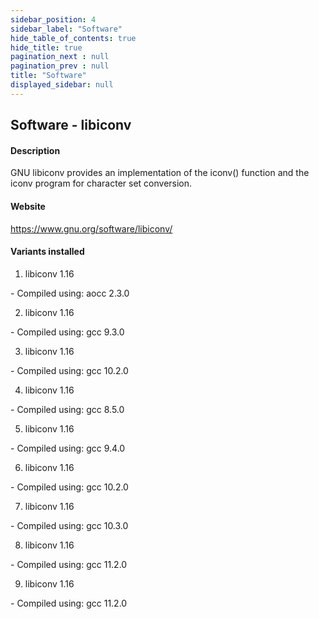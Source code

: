 ```yaml
---
sidebar_position: 4
sidebar_label: "Software"
hide_table_of_contents: true
hide_title: true
pagination_next : null
pagination_prev : null
title: "Software"
displayed_sidebar: null
---
```


## Software - libiconv


#### Description
GNU libiconv provides an implementation of the iconv() function and the iconv program for character set conversion.

#### Website
https://www.gnu.org/software/libiconv/

#### Variants installed
1. libiconv 1.16
<div class="ul-circle">
    - Compiled using: aocc 2.3.0
</div>

2. libiconv 1.16
<div class="ul-circle">
    - Compiled using: gcc 9.3.0
</div>

3. libiconv 1.16
<div class="ul-circle">
    - Compiled using: gcc 10.2.0
</div>

4. libiconv 1.16
<div class="ul-circle">
    - Compiled using: gcc 8.5.0
</div>

5. libiconv 1.16
<div class="ul-circle">
    - Compiled using: gcc 9.4.0
</div>

6. libiconv 1.16
<div class="ul-circle">
    - Compiled using: gcc 10.2.0
</div>

7. libiconv 1.16
<div class="ul-circle">
    - Compiled using: gcc 10.3.0
</div>

8. libiconv 1.16
<div class="ul-circle">
    - Compiled using: gcc 11.2.0
</div>

9. libiconv 1.16
<div class="ul-circle">
    - Compiled using: gcc 11.2.0
</div>

